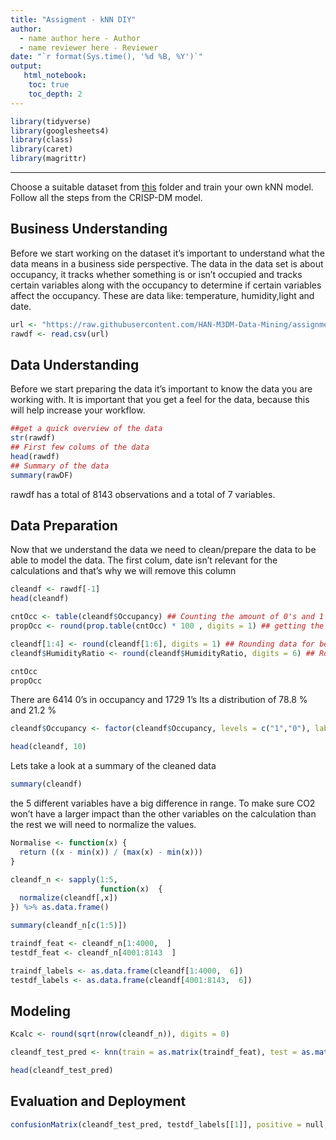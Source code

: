 ---
title: "Assigment - kNN DIY"
author:
  - name author here - Author
  - name reviewer here - Reviewer
date: "`r format(Sys.time(), '%d %B, %Y')`"
output:
   html_notebook:
    toc: true
    toc_depth: 2
---


```{r}
library(tidyverse)
library(googlesheets4)
library(class)
library(caret)
library(magrittr)

```

---

Choose a suitable dataset from [this](https://github.com/HAN-M3DM-Data-Mining/assignments/tree/master/datasets) folder and train  your own kNN model. Follow all the steps from the CRISP-DM model.


## Business Understanding

Before we start working on the dataset it's important to understand what the data means in a business side perspective.
The data in the data set is about occupancy, it tracks whether something is or isn't occupied and tracks certain variables along with the occupancy to determine if certain variables affect the occupancy. These are data like: temperature, humidity,light and date.

```{R}
url <- "https://raw.githubusercontent.com/HAN-M3DM-Data-Mining/assignments/master/datasets/KNN-occupancy.csv"
rawdf <- read.csv(url)

```

## Data Understanding
Before we start preparing the data it's important to know the data you are working with.
It is important that you get a feel for the data, because this will help increase your workflow.

```{R}

##get a quick overview of the data
str(rawdf)
## First few colums of the data
head(rawdf)
## Summary of the data
summary(rawDF)
```

rawdf has a total of 8143 observations and a total of 7 variables.



## Data Preparation
Now that we understand the data we need to clean/prepare the data to be able to model the data.
The first colum, date isn't relevant for the calculations and that's why we will remove this column

```{R}
cleandf <- rawdf[-1]
head(cleandf)

cntOcc <- table(cleandf$Occupancy) ## Counting the amount of 0's and 1's in occupancy
propOcc <- round(prop.table(cntOcc) * 100 , digits = 1) ## getting the distribution of 1's and 0's

cleandf[1:4] <- round(cleandf[1:6], digits = 1) ## Rounding data for better visibility
cleandf$HumidityRatio <- round(cleandf$HumidityRatio, digits = 6) ## Rounding data for better visibility

cntOcc
propOcc
```

There are 6414 0's in occupancy and 1729 1's
Its a distribution of 78.8 % and 21.2 %

```{r}
cleandf$Occupancy <- factor(cleandf$Occupancy, levels = c("1","0"), labels = c("Occupied", "Unoccupied")) %>% relevel("Unoccuped")

head(cleandf, 10)

```
Lets take a look at a summary of the cleaned data

```{R}
summary(cleandf)

```

the 5 different variables have a big difference in range. To make sure CO2 won't have a larger impact than the other variables on the calculation than the rest we will need to normalize the values.

```{r}
Normalise <- function(x) { 
  return ((x - min(x)) / (max(x) - min(x))) 
}
```

```{r}

cleandf_n <- sapply(1:5,
                    function(x)  {
  normalize(cleandf[,x])
}) %>% as.data.frame()

summary(cleandf_n[c(1:5)])
```

```{r}

traindf_feat <- cleandf_n[1:4000,  ]
testdf_feat <- cleandf_n[4001:8143  ]

traindf_labels <- as.data.frame(cleandf[1:4000,  6])
testdf_labels <- as.data.frame(cleandf[4001:8143,  6])

```

## Modeling

```{r}

Kcalc <- round(sqrt(nrow(cleandf_n)), digits = 0)
```

```{r}
cleandf_test_pred <- knn(train = as.matrix(traindf_feat), test = as.matrix(testdf_feat), cl = as.matrix(traindf_labels), k = Kcalc)

head(cleandf_test_pred)
```

## Evaluation and Deployment

```{r}
confusionMatrix(cleandf_test_pred, testdf_labels[[1]], positive = null, dnn = c("Prediction", "True"))
```




